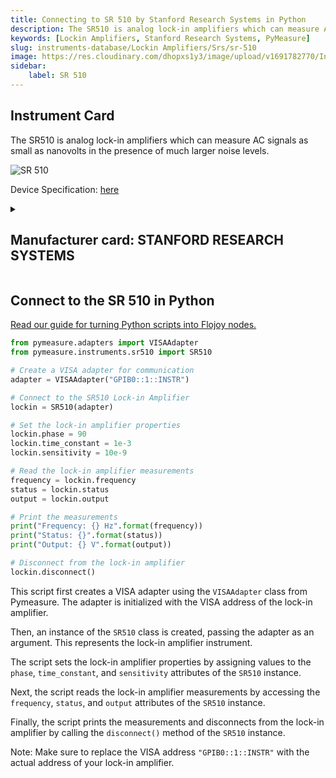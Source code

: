 ```yaml
---
title: Connecting to SR 510 by Stanford Research Systems in Python
description: The SR510 is analog lock-in amplifiers which can measure AC signals as small as nanovolts in the presence of much larger noise levels.
keywords: [Lockin Amplifiers, Stanford Research Systems, PyMeasure] 
slug: instruments-database/Lockin Amplifiers/Srs/sr-510 
image: https://res.cloudinary.com/dhopxs1y3/image/upload/v1691782770/Instruments/Lockin%20Amplifiers/SR-510/SR-510.jpg
sidebar:
    label: SR 510 
---
```



## Instrument Card

The SR510 is analog lock-in amplifiers which can measure AC signals as small as nanovolts in the presence of much larger noise levels.

![SR 510](https://res.cloudinary.com/dhopxs1y3/image/upload/v1691782770/Instruments/Lockin%20Amplifiers/SR-510/SR-510.jpg)

Device Specification: [here](https://www.thinksrs.com/downloads/pdfs/catalog/SR510530c.pdf)

<details style={{ marginTop: "15px"}}>
<summary><h2 style={{display:'inline'}}>Manufacturer card: STANFORD RESEARCH SYSTEMS</h2></summary>

![STANFORD RESEARCH SYSTEMS](https://res.cloudinary.com/dhopxs1y3/image/upload/v1692806206/Instruments/Vendor%20Logos/Stanford_Research.png)

Stanford Research Systems is a maker of general test and measurement instruments. The company was founded in 1980, is privately held, and is not affiliated with Stanford University. Stanford Research Systems manufactures all of their products at their Sunnyvale, California facility.

- Headquarters: Sunnyvale, California
- Yearly Revenue (millions, USD): 24.9
- Vendor Website: [here](https://www.thinksrs.com/index.html)

</details>


<FeaturedInstrumentVideo category="LOCKIN_AMPLIFIERS" />

## Connect to the SR 510 in Python

[Read our guide for turning Python scripts into Flojoy nodes.](https://docs.flojoy.ai/contribution/blocks/custom-flojoy-block/)



<Tabs>
<TabItem value="Flojoy" label="Flojoy" className="flojoy-instrument-tabs">

<SectionsCard category="LOCKIN_AMPLIFIERS" manufacturer="Stanford Research Systems"></SectionsCard>

</TabItem>
<TabItem value="PyMeasure" label="PyMeasure">


```python
from pymeasure.adapters import VISAAdapter
from pymeasure.instruments.sr510 import SR510

# Create a VISA adapter for communication
adapter = VISAAdapter("GPIB0::1::INSTR")

# Connect to the SR510 Lock-in Amplifier
lockin = SR510(adapter)

# Set the lock-in amplifier properties
lockin.phase = 90
lockin.time_constant = 1e-3
lockin.sensitivity = 10e-9

# Read the lock-in amplifier measurements
frequency = lockin.frequency
status = lockin.status
output = lockin.output

# Print the measurements
print("Frequency: {} Hz".format(frequency))
print("Status: {}".format(status))
print("Output: {} V".format(output))

# Disconnect from the lock-in amplifier
lockin.disconnect()
```

This script first creates a VISA adapter using the `VISAAdapter` class from Pymeasure. The adapter is initialized with the VISA address of the lock-in amplifier.

Then, an instance of the `SR510` class is created, passing the adapter as an argument. This represents the lock-in amplifier instrument.

The script sets the lock-in amplifier properties by assigning values to the `phase`, `time_constant`, and `sensitivity` attributes of the `SR510` instance.

Next, the script reads the lock-in amplifier measurements by accessing the `frequency`, `status`, and `output` attributes of the `SR510` instance.

Finally, the script prints the measurements and disconnects from the lock-in amplifier by calling the `disconnect()` method of the `SR510` instance.

Note: Make sure to replace the VISA address `"GPIB0::1::INSTR"` with the actual address of your lock-in amplifier.

</TabItem>
</Tabs>
